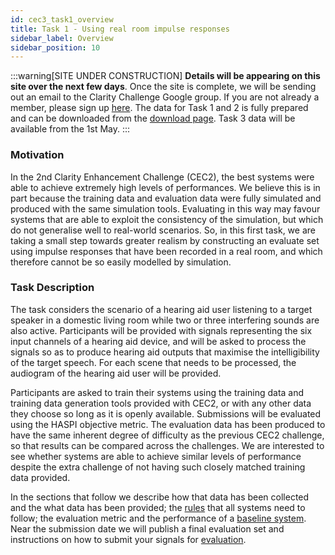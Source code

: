 ```yaml
---
id: cec3_task1_overview
title: Task 1 - Using real room impulse responses
sidebar_label: Overview
sidebar_position: 10
---
```


:::warning[SITE UNDER CONSTRUCTION]
**Details will be appearing on this site over the next few days**. Once the site is complete, we will be sending out an email to the Clarity Challenge Google group. If you are not already a member, please sign up [here](https://groups.google.com/g/clarity-challenge). The data for Task 1 and 2 is fully prepared and can be downloaded from the [download page](./cec3_download). Task 3 data will be available from the 1st May.
:::

### Motivation

In the 2nd Clarity Enhancement Challenge (CEC2), the best systems were able to achieve extremely high levels of performances. We believe this is in part because the training data and evaluation data were fully simulated and produced with the same simulation tools. Evaluating in this way may favour systems that are able to exploit the consistency of the simulation, but which do not generalise well to real-world scenarios. So, in this first task, we are taking a small step towards greater realism by constructing an evaluate set using impulse responses that have been recorded in a real room, and which therefore cannot be so easily modelled by simulation.

### Task Description

The task considers the scenario of a hearing aid user listening to a target speaker in a domestic living room while two or three interfering sounds are also active. Participants will be provided with signals representing the six input channels of a hearing aid device, and will be asked to process the signals so as to produce hearing aid outputs that maximise the intelligibility of the target speech. For each scene that needs to be processed, the audiogram of the hearing aid user will be provided.

Participants are asked to train their systems using the training data and training data generation tools provided with CEC2, or with any other data they choose so long as it is openly available. Submissions will be evaluated using the HASPI objective metric. The evaluation data has been produced to have the same inherent degree of difficulty as the previous CEC2 challenge, so that results can be compared across the challenges. We are interested to see whether systems are able to achieve similar levels of performance despite the extra challenge of not having such closely matched training data provided.

In the sections that follow we describe how that data has been collected and the what data has been provided; the [rules](./task1_rules.mdx) that all systems need to follow; the evaluation metric and the performance of a [baseline system](./task1_baseline.mdx). Near the submission date we will publish a final evaluation set and instructions on how to submit your signals for [evaluation](./task1_submission.mdx).
